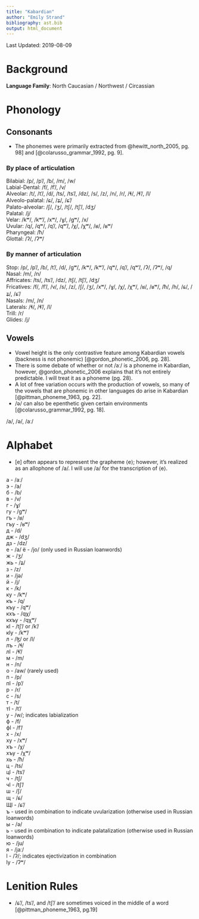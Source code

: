 ```yaml
---
title: "Kabardian"
author: "Emily Strand"
bibliography: ast.bib
output: html_document
---
```


Last Updated: 2019-08-09

# Background

**Language Family**: North Caucasian / Northwest / Circassian

# Phonology

## Consonants

* The phonemes were primarily extracted from @hewitt_north_2005, pg. 98] and [@colarusso_grammar_1992, pg. 9].

### By place of articulation

Bilabial: /p/, /pʼ/, /b/, /m/, /w/  
Labial-Dental: /f/, /fʼ/, /v/  
Alveolar: /t/, /tʼ/, /d/, /ts/, /tsʼ/, /dz/, /s/, /z/, /n/, /r/, /ɬ/, /ɬʼ/, /l/  
Alveolo-palatal: /ɕ/, /ʑ/, /ɕʼ/  
Palato-alveolar: /ʃ/, /ʒ/, /tʃ/, /tʃʼ/, /dʒ/  
Palatal: /j/  
Velar: /kʷ/, /kʷʼ/, /xʷ/, /ɣ/, /gʷ/, /x/  
Uvular: /q/, /qʷ/, /qʼ/, /qʷʼ/, /χ/, /χʷ/, /ʁ/, /ʁʷ/  
Pharyngeal: /ħ/  
Glottal: /ʔ/, /ʔʷ/  

### By manner of articulation

Stop: /p/, /pʼ/, /b/, /tʼ/, /d/, /gʷ/, /kʷ/, /kʷʼ/, /qʷ/, /qʼ/, /qʷʼ/, /ʔ/, /ʔʷ/, /q/  
Nasal: /m/, /n/  
Affricates: /ts/, /tsʼ/, /dz/, /tʃ/, /tʃʼ/, /dʒ/  
Fricatives: /f/, /fʼ/, /v/, /s/, /z/, /ʃ/, /ʒ/, /xʷ/, /ɣ/, /χ/, /χʷ/, /ʁ/, /ʁʷ/, /ħ/, /h/, /ɕ/, /ʑ/, /ɕʼ/  
Nasals: /m/, /n/  
Laterals: /ɬ/, /ɬʼ/, /l/  
Trill: /r/  
Glides: /j/  

## Vowels

* Vowel height is the only contrastive feature among Kabardian vowels (backness is not phonemic) [@gordon_phonetic_2006, pg. 28].  
* There is some debate of whether or not /aː/ is a phoneme in Kabardian, however, @gordon_phonetic_2006 explains that it's not entirely predictable. I will treat it as a phoneme (pg. 28).   
* A lot of free variation occurs with the production of vowels, so many of the vowels that are phonemic in other languages do arise in Kabardian [@pittman_phoneme_1963, pg. 22].  
* /ə/ can also be epenthetic given certain environments [@colarusso_grammar_1992, pg. 18].  

/a/, /ə/, /aː/


# Alphabet

* [e] often appears to represent the grapheme ⟨e⟩; however, it's realized as an allophone of /a/. I will use /a/ for the transcription of ⟨e⟩.

а - /aː/      
э - /a/         
б - /b/     
в - /v/        
г - /ɣ/       
  гу - /gʷ/          
  гъ - /ʁ/        
  гъу - /ʁʷ/    
д - /d/       
  дж  - /dʒ/         
  дз - /dz/         
е - /a/
ё - /jo/ (only used in Russian loanwords)          
ж - /ʒ/          
  жь - /ʑ/         
з - /z/        
и - /jə/         
й - /j/          
к - /k/        
  ку - /kʷ/          
  къ - /q/           
  къу - /qʷ/        
  кхъ - /qχ/          
  кхъу - /qχʷ/           
  кӏ - /tʃʼ/ or /kʼ/            
  кӏу - /kʷʼ/           
л - /ɮ/ or /l/             
  лъ - /ɬ/             
  лӏ - /ɬ'/                
м - /m/            
н - /n/           
о - /aw/ (rarely used)       
п - /p/        
  пӏ - /p'/         
р - /r/          
с - /s/          
т - /t/          
  тӏ - /t'/           
у - /w/; indicates labialization      
ф - /f/           
  фӏ - /f'/        
х - /x/         
  ху - /xʷ/         
  хъ - /χ/          
  хъу - /χʷ/          
  хь - /ħ/           
ц - /ts/          
  цӏ - /ts'/           
ч - /tʃ/          
  чӏ - /tʃ'/          
ш - /ʃ/            
щ - /ɕ/            
  Щӏ - /ɕ'/             
ъ - used in combination to indicate uvularization (otherwise used in Russian loanwords)        
ы - /ə/            
ь - used in combination to indicate palatalization (otherwise used in Russian loanwords)       
ю - /ju/       
я - /jaː/       
ӏ - /ʔ/; indicates ejectivization in combination      
  ӏу - /ʔʷ/      

# Lenition Rules

 * /ɕ'/, /ts'/, and /tʃ'/ are sometimes voiced in the middle of a word [@pittman_phoneme_1963, pg.19]
